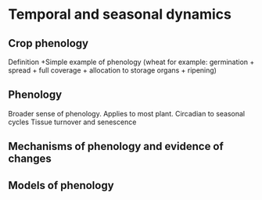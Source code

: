 # Temporal and seasonal dynamics
\chaptermark{dynamics}

## Crop phenology
<!-- UCL 4.5.1 -->
Definition +Simple example of phenology (wheat for example: germination + spread + full coverage + allocation to storage organs + ripening)

## Phenology
<!-- UCL 4.5.2 -->
Broader sense of phenology.
Applies to most plant. Circadian to seasonal cycles
Tissue turnover and senescence

## Mechanisms of phenology and evidence of changes
<!-- UCL 4.5.3 -->
<!-- temperature  -->
<!-- light  -->
<!-- water -->
<!-- Drivers of seasonality and phenology -->
<!-- Vegeation index and changes over time -->

## Models of phenology
<!-- UCL 4.5.4 -->
<!-- budburst models  -->
<!-- senescence models -->
<!-- Phenology in DGVMs -->
<!-- Figures from Zhang et al. 2003 -->
